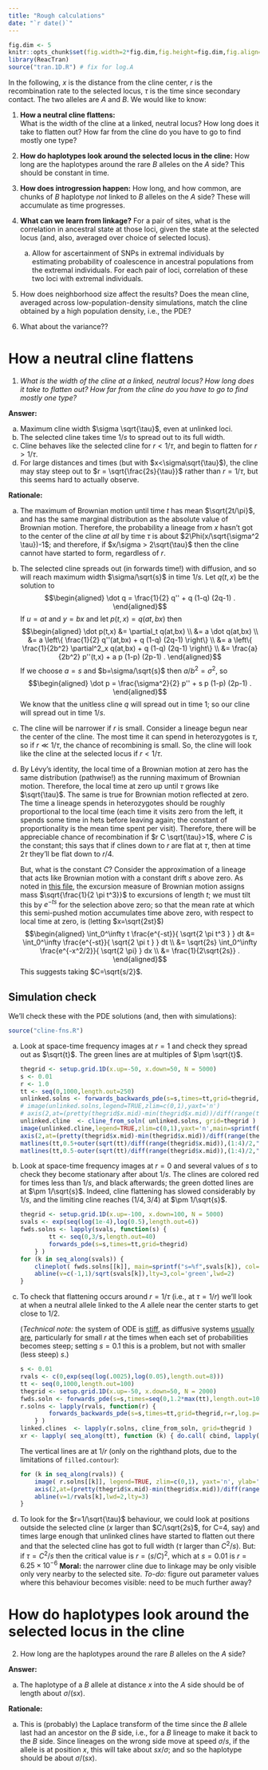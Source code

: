 ```yaml
---
title: "Rough calculations"
date: "`r date()`"
---
```


$$
\newcommand{\E}{\mathbb{E}}
\renewcommand{\P}{\mathbb{P}}
\newcommand{\R}{\mathbb{R}}
\DeclareMathOperator{\sgn}{sgn}
\newcommand{\grad}{\nabla}
$$

```r
fig.dim <- 5
knitr::opts_chunk$set(fig.width=2*fig.dim,fig.height=fig.dim,fig.align='center')
library(ReacTran)
source("tran.1D.R") # fix for log.A
```

In the following, $x$ is the distance from the cline center,
$r$ is the recombination rate to the selected locus,
$\tau$ is the time since secondary contact.
The two alleles are $A$ and $B$.
We would like to know:

1.  **How a neutral cline flattens:**  
    What is the width of the cline at a linked, neutral locus?
    How long does it take to flatten out?
    How far from the cline do you have to go to find mostly one type?

2.  **How do haplotypes look around the selected locus in the cline:**
    How long are the haplotypes around the rare $B$ alleles on the $A$ side?
    This should be constant in time.

3.  **How does introgression happen:**
    How long, and how common, are chunks of $B$ haplotype *not* linked to $B$ alleles on the $A$ side?
    These will accumulate as time progresses.

4.  **What can we learn from linkage?**
    For a pair of sites, what is the correlation in ancestral state at those loci,
    given the state at the selected locus
    (and, also, averaged over choice of selected locus).

    a.  Allow for ascertainment of SNPs in extremal individuals
        by estimating probability of coalescence in ancestral populations
        from the extremal individuals.
        For each pair of loci, correlation of these two loci with extremal individuals.

5.  How does neighborhood size affect the results?
    Does the mean cline, averaged across low-population-density simulations,
    match the cline obtained by a high population density, i.e., the PDE?

6.  What about the variance??



How a neutral cline flattens
============================


1.  *What is the width of the cline at a linked, neutral locus?*
    *How long does it take to flatten out?* *How far from the cline do you have to go to find mostly one type?*

**Answer:**

a.  Maximum cline width $\sigma \sqrt{\tau}$, even at unlinked loci.
b.  The selected cline takes time $1/s$ to spread out to its full width.
c.  Cline behaves like the selected cline for $r < 1/\tau$, and begin to flatten for $r>1/\tau$.
d.  For large distances and times (but with $x<\sigma\sqrt{\tau}$),
    the cline may stay steep out to
    $r = \sqrt{\frac{2s}{\tau}}$ rather than $r=1/\tau$,
    but this seems hard to actually observe.

**Rationale:**

a.  The maximum of Brownian motion until time $t$ has mean $\sqrt{2t/\pi}$,
    and has the same marginal distribution as the absolute value of Brownian motion.
    Therefore, the probability a lineage from $x$ hasn't got to the center of the cline *at all* by time $\tau$ 
    is about $2\Phi(x/\sqrt{\sigma^2 \tau})-1$;
    and therefore, if $x/\sigma > 2\sqrt{\tau}$ then the cline cannot have started to form, regardless of $r$.

b.  The selected cline spreads out (in forwards time!) with diffusion,
    and so will reach maximum width $\sigma/\sqrt{s}$ in time $1/s$.
    Let $q(t,x)$ be the solution to
    $$\begin{aligned}
    \dot q = \frac{1}{2} q'' + q (1-q) (2q-1) .
    \end{aligned}$$
    If $u=at$ and $y=bx$ and let $p(t,x) = q(at,bx)$ then
    $$\begin{aligned}
    \dot p(t,x)
        &= \partial_t q(at,bx) \\
        &= a \dot q(at,bx) \\
        &= a \left\{ \frac{1}{2} q''(at,bx) + q (1-q) (2q-1) \right\} \\
        &= a \left\{ \frac{1}{2b^2} \partial^2_x q(at,bx) + q (1-q) (2q-1) \right\} \\
        &= \frac{a}{2b^2} p''(t,x) + a p (1-p) (2p-1)  .
    \end{aligned}$$
    If we choose $a=s$ and $b=\sigma/\sqrt{s}$ then $a/b^2=\sigma^2$, so
    $$\begin{aligned}
    \dot p = \frac{\sigma^2}{2} p'' + s p (1-p) (2p-1) .
    \end{aligned}$$
    We know that the unitless cline $q$ will spread out in time 1;
    so our cline will spread out in time $1/s$.

c.  The cline will be narrower if $r$ is small.
    Consider a lineage begun near the center of the cline.
    The most time it can spend in heterozygotes is $\tau$,
    so if $r \ll 1/\tau$, the chance of recombining is small.
    So, the cline will look like the cline at the selected locus if $r < 1/\tau$.

d.  By Lévy's identity, the local time of a Brownian motion at zero
    has the same distribution (pathwise!) as the running maximum of Brownian motion.
    Therefore, the local time at zero up until $\tau$ grows like $\sqrt{\tau}$.
    The same is true for Brownian motion reflected at zero.
    The time a lineage spends in heterozygotes should be roughly proportional to the local time
    (each time it visits zero from the left, it spends some time in hets before leaving again; 
    the constant of proportionality is the mean time spent per visit).
    Therefore, there will be appreciable chance of recombination if $r C \sqrt{\tau}>1$,
    where $C$ is the constant;
    this says that if clines down to $r$ are flat at $\tau$, then at time $2\tau$ they'll be flat down to $r/4$.

    But, what is the constant $C$?
    Consider the approximation of a lineage that acts like Brownian motion with a constant drift $s$ above zero.
    As noted in [this file](diffusion-local-times.html),
    the excursion measure of Brownian motion assigns mass $\sqrt{\frac{1}{2 \pi t^3}}$ to excursions of length $t$;
    we must tilt this by $e^{-ts}$ for the selection above zero;
    so that the mean rate at which this semi-pushed motion accumulates time above zero,
    with respect to local time at zero,
    is  (letting $x=\sqrt{2st}$)
    $$\begin{aligned}
    \int_0^\infty t \frac{e^{-st}}{ \sqrt{2 \pi t^3 } } dt 
    &=
    \int_0^\infty \frac{e^{-st}}{ \sqrt{2 \pi t } } dt \\
    &=
    \sqrt{2s} \int_0^\infty \frac{e^{-x^2/2}}{ \sqrt{2 \pi} } dx \\
    &=
    \frac{1}{2\sqrt{2s}} .
    \end{aligned}$$
    This suggests taking $C=\sqrt{s/2}$.


Simulation check
----------------

We'll check these with the PDE solutions
(and, then with simulations):

```r
source("cline-fns.R")
```



a.  Look at space-time frequency images at $r=1$ and check they spread out as $\sqrt{t}$.
    The green lines are at multiples of $\pm \sqrt{t}$.
    
    ```r
    thegrid <- setup.grid.1D(x.up=-50, x.down=50, N = 5000)
    s <- 0.01
    r <- 1.0
    tt <- seq(0,1000,length.out=250)
    unlinked.solns <- forwards_backwards_pde(s=s,times=tt,grid=thegrid,r=r,log.p=TRUE)
    # image(unlinked.solns,legend=TRUE,zlim=c(0,1),yaxt='n')
    # axis(2,at=(pretty(thegrid$x.mid)-min(thegrid$x.mid))/diff(range(thegrid$x.mid)),labels=pretty(thegrid$x.mid))
    unlinked.cline  <- cline_from_soln( unlinked.solns, grid=thegrid )
    image(unlinked.cline,legend=TRUE,zlim=c(0,1),yaxt='n',main=sprintf("r=%f, s=%f",r,s))
    axis(2,at=(pretty(thegrid$x.mid)-min(thegrid$x.mid))/diff(range(thegrid$x.mid)),labels=pretty(thegrid$x.mid))
    matlines(tt,0.5+outer(sqrt(tt)/diff(range(thegrid$x.mid)),(1:4)/2,"*"),lwd=2,col='green')
    matlines(tt,0.5-outer(sqrt(tt)/diff(range(thegrid$x.mid)),(1:4)/2,"*"),lwd=2,col='green')
    ```

b.  Look at space-time frequency images at $r=0$ and several values of $s$
    to check they become stationary after about $1/s$.
    The clines are colored red for times less than $1/s$, and black afterwards;
    the green dotted lines are at $\pm 1/\sqrt{s}$.
    Indeed, cline flattening has slowed considerably by $1/s$, 
    and the limiting cline reaches $(1/4,3/4)$ at $\pm 1/\sqrt{s}$.
    
    ```r
    thegrid <- setup.grid.1D(x.up=-100, x.down=100, N = 5000)
    svals <- exp(seq(log(1e-4),log(0.5),length.out=6))
    fwds.solns <- lapply(svals, function(s) {
            tt <- seq(0,3/s,length.out=40)
            forwards_pde(s=s,times=tt,grid=thegrid) 
        } )
    for (k in seq_along(svals)) {
        clineplot( fwds.solns[[k]], main=sprintf("s=%f",svals[k]), col=ifelse( fwds.solns[[k]][,1]>1/svals[k], adjustcolor("black",0.5), adjustcolor("red",0.5) ) )
        abline(v=c(-1,1)/sqrt(svals[k]),lty=3,col='green',lwd=2)
    }
    ```

c.  To check that flattening occurs around $r=1/\tau$ (i.e., at $\tau=1/r$)
    we'll look at when a neutral allele linked to the $A$ allele
    near the center starts to get close to 1/2.
    
    (*Technical note:* the system of ODE is [stiff](https://en.wikipedia.org/wiki/Stiff_equation), 
    as diffusive systems [usually are](http://scicomp.stackexchange.com/questions/891/the-definition-of-stiff-ode-system),
    particularly for small $r$ at the times when each set of probabilities becomes steep;
    setting $s=0.1$ this is a problem, but not with smaller (less steep) $s$.)
    
    ```r
    s <- 0.01
    rvals <- c(0,exp(seq(log(.0025),log(0.05),length.out=8)))
    tt <- seq(0,1000,length.out=100)
    thegrid <- setup.grid.1D(x.up=-50, x.down=50, N = 2000)
    fwds.soln <- forwards_pde(s=s,times=seq(0,1.2*max(tt),length.out=1000),grid=thegrid)
    r.solns <- lapply(rvals, function(r) {
            forwards_backwards_pde(s=s,times=tt,grid=thegrid,r=r,log.p=TRUE,fwds.soln=fwds.soln)
        } )
    linked.clines  <- lapply(r.solns, cline_from_soln, grid=thegrid )
    xr <- lapply( seq_along(tt), function (k) { do.call( cbind, lapply( linked.clines, function (x) x[k,-1] ) ) } )
    ```
    The vertical lines are at $1/r$ (only on the righthand plots, due to the limitations of `filled.contour`):
    ```r
    for (k in seq_along(rvals)) {
        image( r.solns[[k]], legend=TRUE, zlim=c(0,1), yaxt='n', ylab='position', main=sprintf("r=%f, s=%f",rvals[k],s=s) )
        axis(2,at=(pretty(thegrid$x.mid)-min(thegrid$x.mid))/diff(range(thegrid$x.mid)),labels=pretty(thegrid$x.mid))
        abline(v=1/rvals[k],lwd=2,lty=3)
    }
    ```

d.  To look for the $r=1/\sqrt{\tau}$ behaviour, we could look at positions outside the selected cline 
    ($x$ larger than $C/\sqrt{2s}$, for C=4, say) 
    and times large enough that unlinked clines have started to flatten out there 
    and that the selected cline has got to full width
    ($\tau$ larger than $C^2/s$).
    But: if $\tau=C^2/s$ then the critical value is $r=(s/C)^2$,
    which at $s=0.01$ is $r=6.25\times10^{-6}$
    **Moral:** the narrower cline due to linkage may be only visible only very nearby to the selected site.
    *To-do:* figure out parameter values where this behaviour becomes visible: need to be much further away?

<!--
    ```r
    s <- 0.01
    r <- 0.0001
    tt <- seq(0,30000,length.out=500)
    thegrid <- setup.grid.1D(x.up=-200, x.down=200, N = 2000)
    fwds.soln <- forwards_pde(s=s,times=seq(0,1.2*max(tt),length.out=1000),grid=thegrid)
    rev.soln <- forwards_backwards_pde(s=s,times=tt,grid=thegrid,r=r,log.p=TRUE,fwds.soln=fwds.soln)
    linked.cline  <- cline_from_soln( rev.soln, grid=thegrid )
    ```
-->



How do haplotypes look around the selected locus in the cline
=============================================================

2.  How long are the haplotypes around the rare $B$ alleles on the $A$ side?

**Answer:**

a.  The haplotype of a $B$ allele at distance $x$ into the $A$ side should be of length about $\sigma/(sx)$.


**Rationale:**

a.  This is (probably) the Laplace transform of the time since the $B$ allele
    last had an ancestor on the $B$ side,
    i.e., for a $B$ lineage to make it back to the $B$ side.
    Since lineages on the wrong side move at speed $\sigma/s$,
    if the allele is at position $x$, 
    this will take about $sx/\sigma$;
    and so the haplotype should be about $\sigma/(sx)$.
